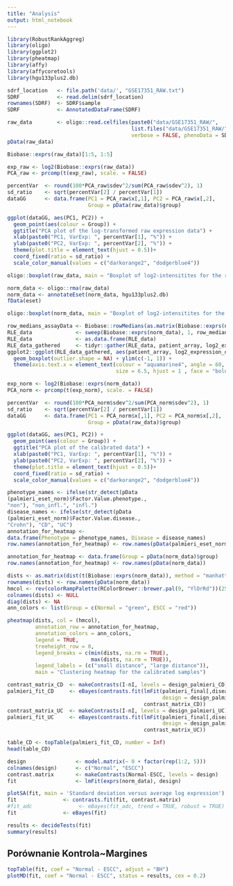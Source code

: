 ```yaml
---
title: "Analysis"
output: html_notebook
---
```


```r
library(RobustRankAggreg)
library(oligo)
library(ggplot2)
library(pheatmap)
library(affy)
library(affycoretools)
library(hgu133plus2.db)
```

```r
sdrf_location   <- file.path('data/', "GSE17351_RAW.txt")
SDRF            <- read.delim(sdrf_location)
rownames(SDRF)  <- SDRF$sample
SDRF            <- AnnotatedDataFrame(SDRF)

raw_data        <- oligo::read.celfiles(paste0("data/GSE17351_RAW/", 
                                        list.files("data/GSE17351_RAW/")),
                                        verbose = FALSE, phenoData = SDRF)
pData(raw_data)
```

```r
Biobase::exprs(raw_data)[1:5, 1:5]
```

```r
exp_raw <- log2(Biobase::exprs(raw_data))
PCA_raw <- prcomp(t(exp_raw), scale. = FALSE)

percentVar  <- round(100*PCA_raw$sdev^2/sum(PCA_raw$sdev^2), 1)
sd_ratio    <- sqrt(percentVar[2] / percentVar[1])
dataGG      <- data.frame(PC1 = PCA_raw$x[,1], PC2 = PCA_raw$x[,2],
                          Group = pData(raw_data)$group)

ggplot(dataGG, aes(PC1, PC2)) +
  geom_point(aes(colour = Group)) +
  ggtitle("PCA plot of the log-transformed raw expression data") +
  xlab(paste0("PC1, VarExp: ", percentVar[1], "%")) +
  ylab(paste0("PC2, VarExp: ", percentVar[2], "%")) +
  theme(plot.title = element_text(hjust = 0.5))+
  coord_fixed(ratio = sd_ratio) +
  scale_color_manual(values = c("darkorange2", "dodgerblue4"))
```
```r
oligo::boxplot(raw_data, main = "Boxplot of log2-intensitites for the raw data", ldw = 2)
```


```r
norm_data <- oligo::rma(raw_data)
norm_data <- annotateEset(norm_data, hgu133plus2.db)
fData(eset)
```

```r
oligo::boxplot(norm_data, main = "Boxplot of log2-intensitites for the raw data")
```

```r
row_medians_assayData <- Biobase::rowMedians(as.matrix(Biobase::exprs(norm_data)))
RLE_data              <- sweep(Biobase::exprs(norm_data), 1, row_medians_assayData)
RLE_data              <- as.data.frame(RLE_data)
RLE_data_gathered     <- tidyr::gather(RLE_data, patient_array, log2_expression_deviation)
ggplot2::ggplot(RLE_data_gathered, aes(patient_array, log2_expression_deviation)) +
  geom_boxplot(outlier.shape = NA) + ylim(c(-1, 1)) + 
  theme(axis.text.x = element_text(colour = "aquamarine4", angle = 60, 
                                   size = 6.5, hjust = 1 , face = "bold"))
```

```r
exp_norm <- log2(Biobase::exprs(norm_data))
PCA_norm <- prcomp(t(exp_norm), scale. = FALSE)

percentVar  <- round(100*PCA_norm$sdev^2/sum(PCA_norm$sdev^2), 1)
sd_ratio    <- sqrt(percentVar[2] / percentVar[1])
dataGG      <- data.frame(PC1 = PCA_norm$x[,1], PC2 = PCA_norm$x[,2],
                          Group = pData(raw_data)$group)

ggplot(dataGG, aes(PC1, PC2)) +
  geom_point(aes(colour = Group)) +
  ggtitle("PCA plot of the calibrated data") +
  xlab(paste0("PC1, VarExp: ", percentVar[1], "%")) +
  ylab(paste0("PC2, VarExp: ", percentVar[2], "%")) +
  theme(plot.title = element_text(hjust = 0.5))+
  coord_fixed(ratio = sd_ratio) +
  scale_color_manual(values = c("darkorange2", "dodgerblue4"))
```

```r
phenotype_names <- ifelse(str_detect(pData
(palmieri_eset_norm)$Factor.Value.phenotype.,
"non"), "non_infl.", "infl.")
disease_names <- ifelse(str_detect(pData
(palmieri_eset_norm)$Factor.Value.disease.,
"Crohn"), "CD", "UC")
annotation_for_heatmap <-
data.frame(Phenotype = phenotype_names, Disease = disease_names)
row.names(annotation_for_heatmap) <- row.names(pData(palmieri_eset_norm))
```

```r
annotation_for_heatmap <- data.frame(Group = pData(norm_data)$group)
row.names(annotation_for_heatmap) <- row.names(pData(norm_data))

dists <- as.matrix(dist(t(Biobase::exprs(norm_data)), method = "manhattan"))
rownames(dists) <- row.names(pData(norm_data))
hmcol <- rev(colorRampPalette(RColorBrewer::brewer.pal(9, "YlOrRd"))(255))
colnames(dists) <- NULL
diag(dists) <- NA
ann_colors <- list(Group = c(Normal = "green", ESCC = "red"))

pheatmap(dists, col = (hmcol),
         annotation_row = annotation_for_heatmap,
         annotation_colors = ann_colors,
         legend = TRUE,
         treeheight_row = 0,
         legend_breaks = c(min(dists, na.rm = TRUE),
                           max(dists, na.rm = TRUE)),
         legend_labels = (c("small distance", "large distance")),
         main = "Clustering heatmap for the calibrated samples")
```

```r
contrast_matrix_CD  <- makeContrasts(I-nI, levels = design_palmieri_CD)
palmieri_fit_CD     <- eBayes(contrasts.fit(lmFit(palmieri_final[,disease == "CD"],
                                                  design = design_palmieri_CD),
                                            contrast_matrix_CD))
contrast_matrix_UC  <- makeContrasts(I-nI, levels = design_palmieri_UC)
palmieri_fit_UC     <- eBayes(contrasts.fit(lmFit(palmieri_final[,disease == "UC"],
                                                  design = design_palmieri_UC),
                                            contrast_matrix_UC))

table_CD <- topTable(palmieri_fit_CD, number = Inf)
head(table_CD)
```


```r
design                <- model.matrix(~ 0 + factor(rep(1:2, 5)))
colnames(design)      <- c("Normal", "ESCC")
contrast.matrix       <- makeContrasts(Normal-ESCC, levels = design)
fit                   <- lmFit(exprs(norm_data), design)

plotSA(fit, main = 'Standard deviation versus average log expression')
fit               <- contrasts.fit(fit, contrast.matrix)
#fit_adc               <- eBayes(fit_adc, trend = TRUE, robust = TRUE)
fit               <- eBayes(fit)
```
```r
results <- decideTests(fit)
summary(results)
```

## Porównanie Kontrola~Margines
```r
topTable(fit, coef = "Normal - ESCC", adjust = "BH")
plotMD(fit, coef = "Normal - ESCC", status = results, cex = 0.2)
```

